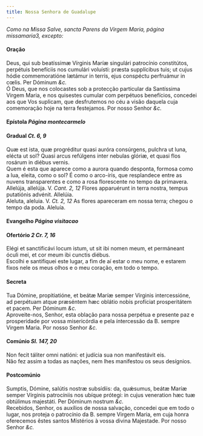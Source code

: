 ```yaml
---
title: Nossa Senhora de Guadalupe
---
```


<em>
  Como na Missa Salve, sancta Parens da Virgem Maria, página missamaria3,
  excepto:
</em>

<h4 class="text-center">Oração</h4>
<div class="container-fluid">
  <div class="row">
    <div class="col-6 dropcaps text-justify">
      Deus, qui sub beatíssimæ Vírginis Maríæ singulári patrocínio constitútos,
      perpétuis benefíciis nos cumulári voluísti: præsta supplícibus tuis; ut
      cujus hódie commemoratióne lætámur in terris, ejus conspéctu perfruámur in
      cœlis. Per Dóminum <em>&c.</em>
    </div>
    <div class="col-6 dropcaps text-justify">
      Ó Deus, que nos colocastes sob a protecção particular da Santíssima Virgem
      Maria, e nos quisestes cumular com perpétuos benefícios, concedei aos que
      Vos suplicam, que desfrutemos no céu a visão daquela cuja comemoração hoje
      na terra festejamos. Por nosso Senhor <em>&c.</em>
    </div>
  </div>
</div>

<h4 class="text-center">
  Epístola <em>Página montecarmelo</em>
</h4>

<h4 class="text-center">
  Gradual <em>Ct. 6, 9</em>
</h4>
<div class="container-fluid">
  <div class="row">
    <div class="col-6 dropcaps text-justify">
      Quæ est ista, quæ progréditur quasi auróra consúrgens, pulchra ut luna,
      elécta ut sol? Quasi arcus refúlgens inter nebulas glóriæ, et quasi flos
      rosárum in diébus vernis.
    </div>
    <div class="col-6 dropcaps text-justify">
      Quem é esta que aparece como a aurora quando desponta, formosa como a lua,
      eleita, como o sol? É como o arco-íris, que resplandece entre as nuvens
      transparentes e como a rosa florescente no tempo da primavera.
    </div>
    <div class="col-6 text-justify">
      Allelúja, allelúja. V. <em>Cant. 2, 12</em> Flores apparuérunt in terra
      nostra, tempus putatiónis advénit. Allelúia.
    </div>
    <div class="col-6 text-justify">
      Aleluta, aleluia. V. <em>Ct. 2, 12</em> As flores apareceram em nossa
      terra; chegou o tempo da poda. Aleluía.
    </div>
  </div>
</div>

<h4 class="text-center">
  Evangelho <em>Página visitacao</em>
</h4>

<h4 class="text-center">
  Ofertório <em>2 Cr. 7, 16</em>
</h4>
<div class="container-fluid">
  <div class="row">
    <div class="col-6 dropcaps text-justify">
      Elégi et sanctificávi locum istum, ut sit ibi nomen meum, et permáneant
      óculi mei, et cor meum ibi cunctis diébus.
    </div>
    <div class="col-6 dropcaps text-justify">
      Escolhi e santifiquei este lugar, a fim de aí estar o meu nome, e estarem
      fixos nele os meus olhos e o meu coração, em todo o tempo.
    </div>
  </div>
</div>

<h4 class="text-center">Secreta</h4>
<div class="container-fluid">
  <div class="row">
    <div class="col-6 dropcaps text-justify">
      Tua Dómine, propitiatióne, et beátæ Maríæ semper Vírginis intercessióne,
      ad perpétuam atque præséntem hæc oblátio nobis profíciat prosperitátem et
      pacem. Per Dóminum <em>&c.</em>
    </div>
    <div class="col-6 dropcaps text-justify">
      Aproveite-nos, Senhor, esta oblação para nossa perpétua e presente paz e
      prosperidade por vossa misericórdia e pela íntercessão da B. sempre Virgem
      Maria. Por nosso Senhor <em>&c.</em>
    </div>
  </div>
</div>

<h4 class="text-center">
  Comúnio <em>Sl. 147, 20</em>
</h4>
<div class="container-fluid">
  <div class="row">
    <div class="col-6 dropcaps text-justify">
      Non fecit táliter omni natióni: et judícia sua non manifestávit eis.
    </div>
    <div class="col-6 dropcaps text-justify">
      Não fez assim a todas as nações, nem lhes manifestou os seus desígnios.
    </div>
  </div>
</div>

<h4 class="text-center">Postcomúnio</h4>
<div class="container-fluid">
  <div class="row">
    <div class="col-6 dropcaps text-justify">
      Sumptis, Dómine, salútis nostræ subsídiis: da, quǽsumus, beátæ Maríæ
      semper Vírginis patrocíniis nos ubíque prótegi: in cujus veneration hæc
      tuæ obtúlimus majestáti. Per Dóminum nostrum <em>&c.</em>
    </div>
    <div class="col-6 dropcaps text-justify">
      Recebidos, Senhor, os auxílios de nossa salvação, concedei que em todo o
      lugar, nos proteja o patrocínio da B. sempre Virgem Maria, em cuja honra
      oferecemos êstes santos Místérios à vossa divina Majestade. Por nosso
      Senhor <em>&c.</em>
    </div>
  </div>
</div>
